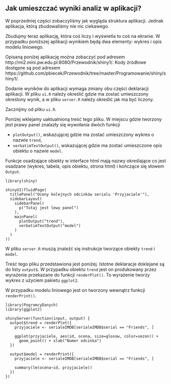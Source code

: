 ## Jak umieszczać wyniki analiz w aplikacji?

W poprzedniej części zobaczyliśmy jak wygląda struktura aplikacji. Jednak aplikacja, którą zbudowaliśmy nie nic ciekawego. 

Zbudujmy teraz aplikację, która coś liczy i wyświetla to coś na ekranie. W przypadku poniższej aplikacji wynikiem będą dwa elementy: wykres i opis modelu liniowego. 

Opisaną poniżej aplikację można zobaczyć pod adresem http://mi2.mini.pw.edu.pl:8080/Przewodnik/shiny1/. Kody źródłowe dostępne są pod adresem https://github.com/pbiecek/Przewodnik/tree/master/Programowanie/shiny/shiny1/.

Dodanie wyników do aplikacji wymaga zmiany obu części deklaracji aplikacji. W pliku `ui.R` należy określić gdzie ma zostać umieszczony określony wynik, a w pliku `server.R` należy określić jak ma być liczony.

Zacznijmy od pliku `ui.R`. 

Poniżej wklejamy uaktualnioną treść tego pliku. W miejscu gdzie tworzony jest prawy panel znalazły się wywołania dwóch funkcji 

* `plotOutput()`, wskazującej gdzie ma zostać umieszczony wykres o nazwie `trend`,
* `verbatimTextOutput()`, wskazującej gdzie ma zostać umieszczone opis obiektu o nazwie `model`.

Funkcje osadzające obiekty w interface html mają nazwy określające co jest osadzane (wykres, tabela, opis obiektu, strona html) i kończące się słowem `Output`.

```
library(shiny)

shinyUI(fluidPage(
  titlePanel("Oceny kolejnych odcinków serialu 'Przyjaciele'"),
  sidebarLayout(
    sidebarPanel(
      p("Tutaj jest lewy panel")
    ),
    mainPanel(
      plotOutput("trend"),
      verbatimTextOutput("model")
    )
  )
))
```

W pliku `server.R` muszą znaleźć się instrukcje tworzące obiekty `trend` i `model`. 

Treść tego pliku przedstawiona jest poniżej. Istotne deklaracje doklejane są do listy `output$`. W przypadku obiektu `trend` jest on produkowany przez wyrażenie przekazane do funkcji `renderPlot()`. To wyrażenie tworzy wykres z użyciem pakietu `ggplot2`.

W przypadku modelu liniowego jest on tworzony wewnątrz funkcji `renderPrint()`. 

```
library(PogromcyDanych)
library(ggplot2)

shinyServer(function(input, output) {
  output$trend = renderPlot({
    przyjaciele <- serialeIMDB[serialeIMDB$serial == "Friends", ]
    
    ggplot(przyjaciele, aes(id, ocena, size=glosow, color=sezon)) +
      geom_point() + xlab("Numer odcinka")
  })
  
  output$model = renderPrint({
    przyjaciele <- serialeIMDB[serialeIMDB$serial == "Friends", ]
    
    summary(lm(ocena~id, przyjaciele))
  })
})
```

